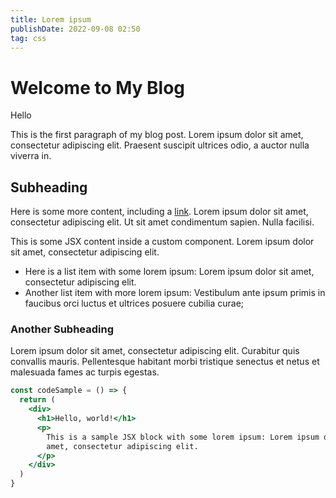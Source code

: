 ```yaml
---
title: Lorem ipsum
publishDate: 2022-09-08 02:50
tag: css
---
```


# Welcome to My Blog

<Meta
  title="My First Post"
  description="This is a test blog post with lorem ipsum and JSX elements.">
  Hello
</Meta>

This is the first paragraph of my blog post. Lorem ipsum dolor sit amet, consectetur adipiscing elit. Praesent suscipit ultrices odio, a auctor nulla viverra in.

## Subheading

Here is some more content, including a [link](https://example.com). Lorem ipsum dolor sit amet, consectetur adipiscing elit. Ut sit amet condimentum sapien. Nulla facilisi.

<CustomComponent prop="value">
  This is some JSX content inside a custom component. Lorem ipsum dolor sit
  amet, consectetur adipiscing elit.
</CustomComponent>

- Here is a list item with some lorem ipsum: Lorem ipsum dolor sit amet, consectetur adipiscing elit.
- Another list item with more lorem ipsum: Vestibulum ante ipsum primis in faucibus orci luctus et ultrices posuere cubilia curae;

### Another Subheading

Lorem ipsum dolor sit amet, consectetur adipiscing elit. Curabitur quis convallis mauris. Pellentesque habitant morbi tristique senectus et netus et malesuada fames ac turpis egestas.

```jsx
const codeSample = () => {
  return (
    <div>
      <h1>Hello, world!</h1>
      <p>
        This is a sample JSX block with some lorem ipsum: Lorem ipsum dolor sit
        amet, consectetur adipiscing elit.
      </p>
    </div>
  )
}
```
